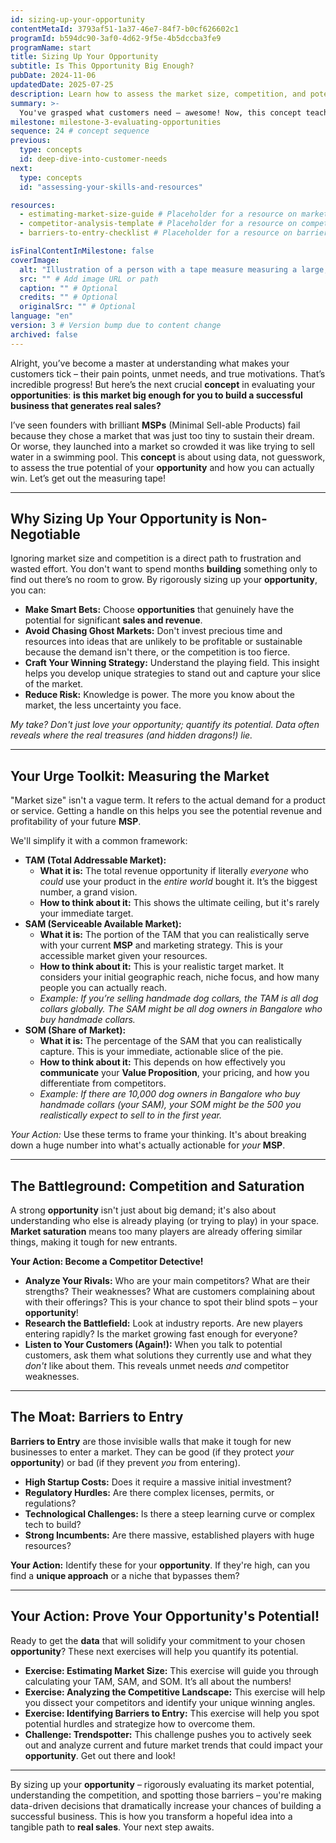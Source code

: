 ```yaml
---
id: sizing-up-your-opportunity
contentMetaId: 3793af51-1a37-46e7-84f7-b0cf626602c1
programId: b594dc90-3af0-4d62-9f5e-4b5dccba3fe9
programName: start
title: Sizing Up Your Opportunity
subtitle: Is This Opportunity Big Enough?
pubDate: 2024-11-06
updatedDate: 2025-07-25
description: Learn how to assess the market size, competition, and potential barriers to entry for your business opportunities.
summary: >-
  You've grasped what customers need – awesome! Now, this concept teaches you how to assess if an **opportunity** is truly big enough for *your* business. You’ll learn to evaluate market size, understand the competition, and spot barriers to entry, replacing hopeful guesses with data. It’s about ensuring your **MSP** has enough room to grow and capture **real sales**.
milestone: milestone-3-evaluating-opportunities
sequence: 24 # concept sequence
previous:
  type: concepts
  id: deep-dive-into-customer-needs
next:
  type: concepts
  id: "assessing-your-skills-and-resources"

resources:
  - estimating-market-size-guide # Placeholder for a resource on market sizing
  - competitor-analysis-template # Placeholder for a resource on competitive analysis
  - barriers-to-entry-checklist # Placeholder for a resource on barriers to entry

isFinalContentInMilestone: false
coverImage:
  alt: "Illustration of a person with a tape measure measuring a large, complex market, symbolizing market sizing and evaluation."
  src: "" # Add image URL or path
  caption: "" # Optional
  credits: "" # Optional
  originalSrc: "" # Optional
language: "en"
version: 3 # Version bump due to content change
archived: false
---
```

Alright, you’ve become a master at understanding what makes your customers tick – their pain points, unmet needs, and true motivations. That’s incredible progress! But here’s the next crucial **concept** in evaluating your **opportunities**: **is this market big enough for you to build a successful business that generates real sales?**

I’ve seen founders with brilliant **MSPs** (Minimal Sell-able Products) fail because they chose a market that was just too tiny to sustain their dream. Or worse, they launched into a market so crowded it was like trying to sell water in a swimming pool. This **concept** is about using data, not guesswork, to assess the true potential of your **opportunity** and how you can actually win. Let’s get out the measuring tape!

---

## Why Sizing Up Your Opportunity is Non-Negotiable

Ignoring market size and competition is a direct path to frustration and wasted effort. You don't want to spend months **building** something only to find out there’s no room to grow. By rigorously sizing up your **opportunity**, you can:

* **Make Smart Bets:** Choose **opportunities** that genuinely have the potential for significant **sales and revenue**.
* **Avoid Chasing Ghost Markets:** Don't invest precious time and resources into ideas that are unlikely to be profitable or sustainable because the demand isn't there, or the competition is too fierce.
* **Craft Your Winning Strategy:** Understand the playing field. This insight helps you develop unique strategies to stand out and capture your slice of the market.
* **Reduce Risk:** Knowledge is power. The more you know about the market, the less uncertainty you face.

*My take? Don't just love your opportunity; quantify its potential. Data often reveals where the real treasures (and hidden dragons!) lie.*

---

## Your Urge Toolkit: Measuring the Market

"Market size" isn't a vague term. It refers to the actual demand for a product or service. Getting a handle on this helps you see the potential revenue and profitability of your future **MSP**.

We'll simplify it with a common framework:

* **TAM (Total Addressable Market):**
    * **What it is:** The total revenue opportunity if literally *everyone* who *could* use your product in the *entire world* bought it. It’s the biggest number, a grand vision.
    * **How to think about it:** This shows the ultimate ceiling, but it's rarely your immediate target.
* **SAM (Serviceable Available Market):**
    * **What it is:** The portion of the TAM that you can realistically serve with your current **MSP** and marketing strategy. This is your accessible market given your resources.
    * **How to think about it:** This is your realistic target market. It considers your initial geographic reach, niche focus, and how many people you can actually reach.
    * *Example: If you’re selling handmade dog collars, the TAM is all dog collars globally. The SAM might be all dog owners in Bangalore who buy handmade collars.*
* **SOM (Share of Market):**
    * **What it is:** The percentage of the SAM that you can realistically capture. This is your immediate, actionable slice of the pie.
    * **How to think about it:** This depends on how effectively you **communicate** your **Value Proposition**, your pricing, and how you differentiate from competitors.
    * *Example: If there are 10,000 dog owners in Bangalore who buy handmade collars (your SAM), your SOM might be the 500 you realistically expect to sell to in the first year.*

*Your Action:* Use these terms to frame your thinking. It's about breaking down a huge number into what's actually actionable for *your* **MSP**.

---

## The Battleground: Competition and Saturation

A strong **opportunity** isn't just about big demand; it's also about understanding who else is already playing (or trying to play) in your space. **Market saturation** means too many players are already offering similar things, making it tough for new entrants.

**Your Action: Become a Competitor Detective!**

* **Analyze Your Rivals:** Who are your main competitors? What are their strengths? Their weaknesses? What are customers complaining about with their offerings? This is your chance to spot their blind spots – your **opportunity**!
* **Research the Battlefield:** Look at industry reports. Are new players entering rapidly? Is the market growing fast enough for everyone?
* **Listen to Your Customers (Again!):** When you talk to potential customers, ask them what solutions they currently use and what they *don't* like about them. This reveals unmet needs *and* competitor weaknesses.

---

## The Moat: Barriers to Entry

**Barriers to Entry** are those invisible walls that make it tough for new businesses to enter a market. They can be good (if they protect *your* **opportunity**) or bad (if they prevent *you* from entering).

* **High Startup Costs:** Does it require a massive initial investment?
* **Regulatory Hurdles:** Are there complex licenses, permits, or regulations?
* **Technological Challenges:** Is there a steep learning curve or complex tech to build?
* **Strong Incumbents:** Are there massive, established players with huge resources?

**Your Action:** Identify these for your **opportunity**. If they're high, can you find a **unique approach** or a niche that bypasses them?

---

## Your Action: Prove Your Opportunity's Potential!

Ready to get the **data** that will solidify your commitment to your chosen **opportunity**? These next exercises will help you quantify its potential.

* **Exercise: Estimating Market Size:** This exercise will guide you through calculating your TAM, SAM, and SOM. It’s all about the numbers!
* **Exercise: Analyzing the Competitive Landscape:** This exercise will help you dissect your competitors and identify your unique winning angles.
* **Exercise: Identifying Barriers to Entry:** This exercise will help you spot potential hurdles and strategize how to overcome them.
* **Challenge: Trendspotter:** This challenge pushes you to actively seek out and analyze current and future market trends that could impact your **opportunity**. Get out there and look!

---

By sizing up your **opportunity** – rigorously evaluating its market potential, understanding the competition, and spotting those barriers – you're making data-driven decisions that dramatically increase your chances of building a successful business. This is how you transform a hopeful idea into a tangible path to **real sales**. Your next step awaits.
